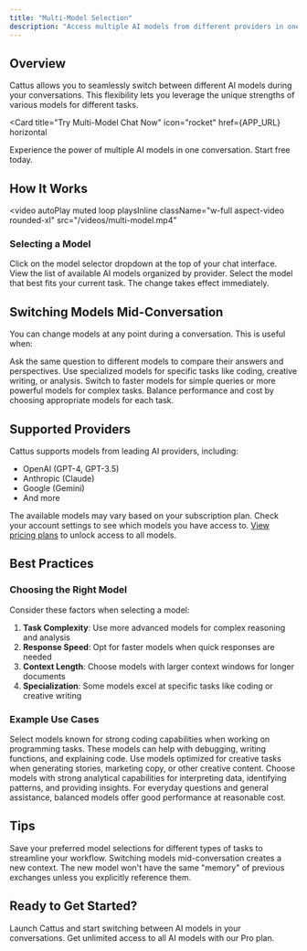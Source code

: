 ```yaml
---
title: "Multi-Model Selection"
description: "Access multiple AI models from different providers in one conversation"
---
```



## Overview

Cattus allows you to seamlessly switch between different AI models during your conversations. This flexibility lets you leverage the unique strengths of various models for different tasks.

<Card
  title="Try Multi-Model Chat Now"
  icon="rocket"
  href={APP_URL}
  horizontal
>
  Experience the power of multiple AI models in one conversation. Start free today.
</Card>

## How It Works

<video
  autoPlay
  muted
  loop
  playsInline
  className="w-full aspect-video rounded-xl"
  src="/videos/multi-model.mp4"
>
</video>

### Selecting a Model

<Steps>
  <Step title="Open Model Selector">
    Click on the model selector dropdown at the top of your chat interface.
  </Step>

  <Step title="Browse Available Models">
    View the list of available AI models organized by provider.
  </Step>

  <Step title="Choose Your Model">
    Select the model that best fits your current task. The change takes effect immediately.
  </Step>
</Steps>

## Switching Models Mid-Conversation

You can change models at any point during a conversation. This is useful when:

<CardGroup cols={2}>
  <Card title="Comparing Responses" icon="scale-balanced">
    Ask the same question to different models to compare their answers and perspectives.
  </Card>
  <Card title="Task-Specific Strengths" icon="trophy">
    Use specialized models for specific tasks like coding, creative writing, or analysis.
  </Card>
  <Card title="Performance Optimization" icon="gauge-high">
    Switch to faster models for simple queries or more powerful models for complex tasks.
  </Card>
  <Card title="Cost Management" icon="coins">
    Balance performance and cost by choosing appropriate models for each task.
  </Card>
</CardGroup>

## Supported Providers

Cattus supports models from leading AI providers, including:

- OpenAI (GPT-4, GPT-3.5)
- Anthropic (Claude)
- Google (Gemini)
- And more

<Info>
The available models may vary based on your subscription plan. Check your account settings to see which models you have access to. <a href={PRICING_URL}>View pricing plans</a> to unlock access to all models.
</Info>

## Best Practices

### Choosing the Right Model

Consider these factors when selecting a model:

1. **Task Complexity**: Use more advanced models for complex reasoning and analysis
2. **Response Speed**: Opt for faster models when quick responses are needed
3. **Context Length**: Choose models with larger context windows for longer documents
4. **Specialization**: Some models excel at specific tasks like coding or creative writing

### Example Use Cases

<Accordion title="Code Generation">
  Select models known for strong coding capabilities when working on programming tasks. These models can help with debugging, writing functions, and explaining code.
</Accordion>

<Accordion title="Creative Writing">
  Use models optimized for creative tasks when generating stories, marketing copy, or other creative content.
</Accordion>

<Accordion title="Data Analysis">
  Choose models with strong analytical capabilities for interpreting data, identifying patterns, and providing insights.
</Accordion>

<Accordion title="General Conversation">
  For everyday questions and general assistance, balanced models offer good performance at reasonable cost.
</Accordion>

## Tips

<Tip>
Save your preferred model selections for different types of tasks to streamline your workflow.
</Tip>

<Warning>
Switching models mid-conversation creates a new context. The new model won't have the same "memory" of previous exchanges unless you explicitly reference them.
</Warning>

## Ready to Get Started?

<CardGroup cols={2}>
  <Card
    title="Start Using Multi-Model Chat"
    icon="comments"
    href={APP_URL}
  >
    Launch Cattus and start switching between AI models in your conversations.
  </Card>
  <Card
    title="Upgrade for Full Access"
    icon="crown"
    href={PRICING_URL}
  >
    Get unlimited access to all AI models with our Pro plan.
  </Card>
</CardGroup>
